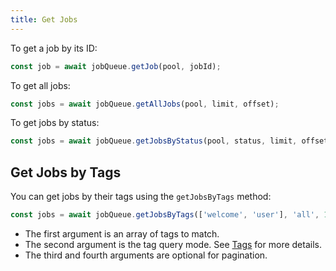 ```yaml
---
title: Get Jobs
---
```


To get a job by its ID:

```typescript
const job = await jobQueue.getJob(pool, jobId);
```

To get all jobs:

```typescript
const jobs = await jobQueue.getAllJobs(pool, limit, offset);
```

To get jobs by status:

```typescript
const jobs = await jobQueue.getJobsByStatus(pool, status, limit, offset);
```

## Get Jobs by Tags

You can get jobs by their tags using the `getJobsByTags` method:

```typescript
const jobs = await jobQueue.getJobsByTags(['welcome', 'user'], 'all', 10, 0);
```

- The first argument is an array of tags to match.
- The second argument is the tag query mode. See [Tags](/api/tags) for more details.
- The third and fourth arguments are optional for pagination.
